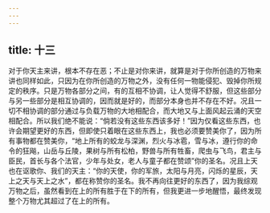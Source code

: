 ```yaml
---
---
---
```

title: 十三
---

对于你天主来讲，根本不存在恶；不止是对你来讲，就算是对于你所创造的万物来讲也同样如此，只因为在你所创造的万物之外，没有任何一物能侵犯、毁掉你所规定的秩序。只是万物各部分之间，有的互相不协调，让人觉得不舒服，但这些部分与另一些部分是相互协调的，因而就是好的，而部分本身也并不存在不好。况且一切不相协调的部分通过与负载万物的大地相配合，而大地又与上面风起云涌的天空相配合。所以我们绝不能说：“倘若没有这些东西该多好！”因为仅看这些东西，也许会期望更好的东西，但即使只着眼在这些东西上，我也必须要赞美你了，因为所有事物都在赞美你，“地上所有的蛟龙与深渊，烈火与冰雹，雪与冰，遵行你的命令的狂飚，山岳与丘陵，果树与所有松柏，野兽与所有牲畜，爬虫与飞鸟，君主与臣民，首长与各个法官，少年与处女，老人与童子都在赞颂”你的圣名。况且上天也在讴歌你、我们的天主：“你的天使，你的军旅，太阳与月亮，闪烁的星辰，天上之天与天上之水”，都在称赞你的圣名。我不再向往更好的东西了，因为我综观万物之后，虽然看到在上的所有胜于在下的所有，但我更进一步地醒悟，最终发现整个万物尤其超过了在上的所有。